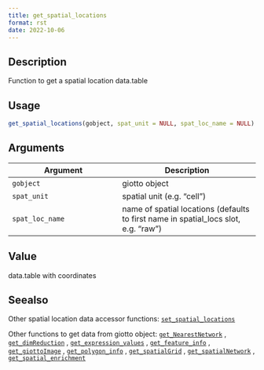 ```yaml
--- 
title: get_spatial_locations 
format: rst 
date: 2022-10-06 
--- 
```


## Description

Function to get a spatial location data.table


## Usage

```r
get_spatial_locations(gobject, spat_unit = NULL, spat_loc_name = NULL)
```


## Arguments

Argument      |Description
------------- |----------------
`gobject`     |     giotto object
`spat_unit`     |     spatial unit (e.g. "cell")
`spat_loc_name`     |     name of spatial locations (defaults to first name in spatial_locs slot, e.g. "raw")


## Value

data.table with coordinates


## Seealso

Other spatial location data accessor functions:
 [`set_spatial_locations`](#setspatiallocations) 
 
 Other functions to get data from giotto object:
 [`get_NearestNetwork`](#getnearestnetwork) ,
 [`get_dimReduction`](#getdimreduction) ,
 [`get_expression_values`](#getexpressionvalues) ,
 [`get_feature_info`](#getfeatureinfo) ,
 [`get_giottoImage`](#getgiottoimage) ,
 [`get_polygon_info`](#getpolygoninfo) ,
 [`get_spatialGrid`](#getspatialgrid) ,
 [`get_spatialNetwork`](#getspatialnetwork) ,
 [`get_spatial_enrichment`](#getspatialenrichment)


